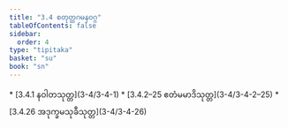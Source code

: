 ```yaml
---
title: "3.4 စတုတ္ထဂမနဝဂ္ဂ"
tableOfContents: false
sidebar:
  order: 4
type: "tipitaka"
basket: "su"
book: "sn"
---
```



<DynamicBreadcrumb />



<TableOfContents book="sn" section="3.4">
* [3.4.1 နဝါတသုတ္တ](3-4/3-4-1)
* [3.4.2–25 ဧတံမမာဒိသုတ္တ](3-4/3-4-2–25)
* [3.4.26 အဒုက္ခမသုခီသုတ္တ](3-4/3-4-26)
</TableOfContents>